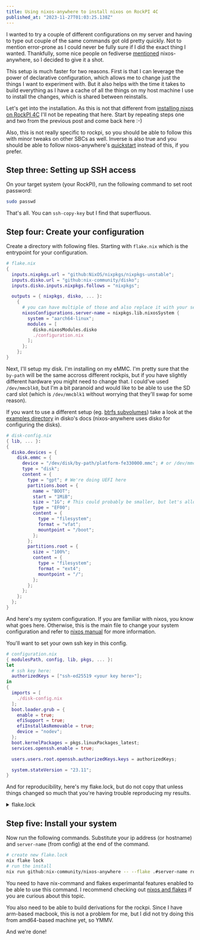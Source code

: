 ```yaml
---
title: Using nixos-anywhere to install nixos on RockPI 4C
published_at: "2023-11-27T01:03:25.138Z"
---
```


I wanted to try a couple of different configurations on my server and having to
type out couple of the same commands got old pretty quickly. Not to mention
error-prone as I could never be fully sure if I did the exact thing I wanted.
Thankfully, some nice people on fediverse [mentioned](https://nixos.paris/@raito/111428581628733335)
nixos-anywhere, so I decided to give it a shot.

This setup is much faster for two reasons. First is that I can leverage the
power of declarative configuration, which allows me to change just the things I
want to experiment with. But it also helps with the time it takes to build everything
as I have a cache of all the things on my host machine I use to install the changes,
which is shared between reinstalls.

Let's get into the installation. As this is not that different from
[installing nixos on RockPI 4C](/blog/2023-nixos-rockpi-4c) I'll not be repeating
that here. Start by repeating steps one and two from the previous post and come
back here :-)

Also, this is not really specific to rockpi, so you should be able to follow
this with minor tweaks on other SBCs as well. Inverse is also true and you should be
able to follow nixos-anywhere's [quickstart](https://nix-community.github.io/nixos-anywhere/quickstart.html)
instead of this, if you prefer.

## Step three: Setting up SSH access

On your target system (your RockPI), run the following command to set root password:

```bash
sudo passwd
```

That's all. You can `ssh-copy-key` but I find that superfluous.

## Step four: Create your configuration

Create a directory with following files. Starting with `flake.nix` which is the
entrypoint for your configuration.

```nix
# flake.nix
{
  inputs.nixpkgs.url = "github:NixOS/nixpkgs/nixpkgs-unstable";
  inputs.disko.url = "github:nix-community/disko";
  inputs.disko.inputs.nixpkgs.follows = "nixpkgs";

  outputs = { nixpkgs, disko, ... }:
    {
      # you can have multiple of those and also replace it with your server name
      nixosConfigurations.server-name = nixpkgs.lib.nixosSystem {
        system = "aarch64-linux";
        modules = [
          disko.nixosModules.disko
          ./configuration.nix
        ];
      };
    };
}
```

Next, I'll setup my disk. I'm installing on my eMMC. I'm pretty sure that the `by-path`
will be the same accross different rockpis, but if you have slightly different
hardware you might need to change that. I could've used `/dev/mmcblk0`, but I'm
a bit paranoid and would like to be able to use the SD card slot (which is
`/dev/mmcblk1` without worrying that they'll swap for some reason).

If you want to use a different setup (eg. [btrfs subvolumes](https://github.com/nix-community/disko/blob/master/example/btrfs-subvolumes.nix))
take a look at the
[examples directory](https://github.com/nix-community/disko/blob/master/example/)
in disko's docs (nixos-anywhere uses disko for configuring the disks).

```nix
# disk-config.nix
{ lib, ... }:
{
  disko.devices = {
    disk.emmc = {
      device = "/dev/disk/by-path/platform-fe330000.mmc"; # or /dev/mmcblk0
      type = "disk";
      content = {
        type = "gpt"; # We're doing UEFI here
        partitions.boot = {
          name = "BOOT";
          start = "1MiB";
          size = "1G"; # This could probably be smaller, but let's allow many generations
          type = "EF00";
          content = {
            type = "filesystem";
            format = "vfat";
            mountpoint = "/boot";
          };
        };
        partitions.root = {
          size = "100%";
          content = {
            type = "filesystem";
            format = "ext4";
            mountpoint = "/";
          };
        };
      };
    };
  };
}
```

And here's my system configuration. If you are familiar with nixos, you know what goes
here. Otherwise, this is the main file to change your system configuration and
refer to [nixos manual](https://nixos.org/manual/nixos/stable/) for more information.

You'll want to set your own ssh key in this config.

```nix
# configuration.nix
{ modulesPath, config, lib, pkgs, ... }:
let
  # ssh key here:
  authorizedKeys = ["ssh-ed25519 <your key here>"];
in
{
  imports = [
    ./disk-config.nix
  ];
  boot.loader.grub = {
    enable = true;
    efiSupport = true;
    efiInstallAsRemovable = true;
    device = "nodev";
  };
  boot.kernelPackages = pkgs.linuxPackages_latest;
  services.openssh.enable = true;

  users.users.root.openssh.authorizedKeys.keys = authorizedKeys;

  system.stateVersion = "23.11";
}
```

And for reproducibility, here's my flake.lock, but do not copy that unless things
changed so much that you're having trouble reproducing my results.

<details>
<summary>flake.lock</summary>

```json
{
  "nodes": {
    "disko": {
      "inputs": {
        "nixpkgs": [
          "nixpkgs"
        ]
      },
      "locked": {
        "lastModified": 1700927249,
        "narHash": "sha256-iqmIWiEng890/ru7ZBf4nUezFPyRm2fjRTvuwwxqk2o=",
        "owner": "nix-community",
        "repo": "disko",
        "rev": "3cb78c93e6a02f494aaf6aeb37481c27a2e2ee22",
        "type": "github"
      },
      "original": {
        "owner": "nix-community",
        "repo": "disko",
        "type": "github"
      }
    },
    "nixpkgs": {
      "locked": {
        "lastModified": 1700856099,
        "narHash": "sha256-RnEA7iJ36Ay9jI0WwP+/y4zjEhmeN6Cjs9VOFBH7eVQ=",
        "owner": "NixOS",
        "repo": "nixpkgs",
        "rev": "0bd59c54ef06bc34eca01e37d689f5e46b3fe2f1",
        "type": "github"
      },
      "original": {
        "owner": "NixOS",
        "ref": "nixpkgs-unstable",
        "repo": "nixpkgs",
        "type": "github"
      }
    },
    "root": {
      "inputs": {
        "disko": "disko",
        "nixpkgs": "nixpkgs"
      }
    }
  },
  "root": "root",
  "version": 7
}
```

</details>

## Step five: Install your system

Now run the following commands. Substitute your ip address (or hostname) and
`server-name` (from config) at the end of the command.

```bash
# create new flake.lock
nix flake lock
# run the install
nix run github:nix-community/nixos-anywhere -- --flake .#server-name root@ip.address.here
```

You need to have nix-command and flakes experimantal features enabled to be able
to use this command. I recommend checking out [nixos and flakes](https://nixos-and-flakes.thiscute.world/nixos-with-flakes/nixos-with-flakes-enabled)
if you are curious about this topic.

You also need to be able to build derivations for the rockpi. Since I have arm-based
macbook, this is not a problem for me, but I did not try doing this from amd64-based
machine yet, so YMMV.

And we're done!
